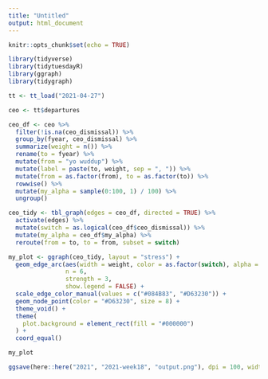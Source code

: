 ```yaml
---
title: "Untitled"
output: html_document
---
```


```r
knitr::opts_chunk$set(echo = TRUE)
```

```r
library(tidyverse)
library(tidytuesdayR)
library(ggraph)
library(tidygraph)

tt <- tt_load("2021-04-27")

ceo <- tt$departures
```

```r
ceo_df <- ceo %>% 
  filter(!is.na(ceo_dismissal)) %>%  
  group_by(fyear, ceo_dismissal) %>% 
  summarize(weight = n()) %>% 
  rename(to = fyear) %>% 
  mutate(from = "yo wuddup") %>% 
  mutate(label = paste(to, weight, sep = ", ")) %>% 
  mutate(from = as.factor(from), to = as.factor(to)) %>% 
  rowwise() %>% 
  mutate(my_alpha = sample(0:100, 1) / 100) %>%
  ungroup()

ceo_tidy <- tbl_graph(edges = ceo_df, directed = TRUE) %>% 
  activate(edges) %>%
  mutate(switch = as.logical(ceo_df$ceo_dismissal)) %>%
  mutate(my_alpha = ceo_df$my_alpha) %>% 
  reroute(from = to, to = from, subset = switch)

my_plot <- ggraph(ceo_tidy, layout = "stress") +
  geom_edge_arc(aes(width = weight, color = as.factor(switch), alpha = my_alpha), 
                n = 6,
                strength = 3,
                show.legend = FALSE) +
  scale_edge_color_manual(values = c("#084B83", "#D63230")) +
  geom_node_point(color = "#D63230", size = 8) +
  theme_void() +
  theme(
    plot.background = element_rect(fill = "#000000")
  ) +
  coord_equal()

my_plot

ggsave(here::here("2021", "2021-week18", "output.png"), dpi = 100, width = 10, height = 10)
```
